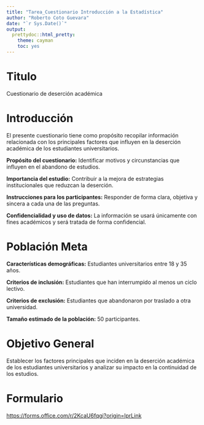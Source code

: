 ---
title: "Tarea_Cuestionario Introducción a la Estadística"
author: "Roberto Coto Guevara"
date: "`r Sys.Date()`"
output: 
  prettydoc::html_pretty:
    theme: cayman
    toc: yes
---

# Titulo 
Cuestionario de deserción académica

# Introducción
El presente cuestionario tiene como propósito recopilar información relacionada con los principales factores que influyen en la deserción académica de los estudiantes universitarios.

**Propósito del cuestionario:** Identificar motivos y circunstancias que influyen en el abandono de estudios.

**Importancia del estudio:** Contribuir a la mejora de estrategias institucionales que reduzcan la deserción.

**Instrucciones para los participantes:** Responder de forma clara, objetiva y sincera a cada una de las preguntas.

**Confidencialidad y uso de datos:** La información se usará únicamente con fines académicos y será tratada de forma confidencial.

# Población Meta
**Características demográficas:** Estudiantes universitarios entre 18 y 35 años.

**Criterios de inclusión:** Estudiantes que han interrumpido al menos un ciclo lectivo.

**Criterios de exclusión:** Estudiantes que abandonaron por traslado a otra universidad.

**Tamaño estimado de la población:** 50 participantes.


# Objetivo General

Establecer los factores principales que inciden en la deserción académica de los estudiantes universitarios y analizar su impacto en la continuidad de los estudios.

# Formulario 
<https://forms.office.com/r/2KcaU6fqgi?origin=lprLink>
